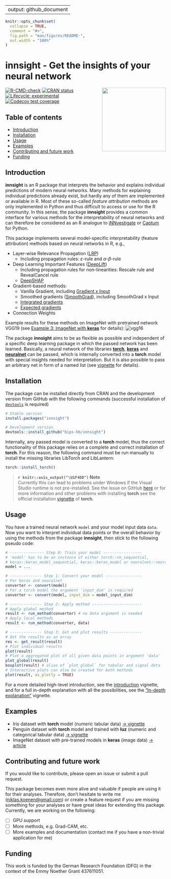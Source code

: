 
---
output: github_document
---

```r
knitr::opts_chunk$set(
  collapse = TRUE,
  comment = "#>",
  fig.path = "man/figures/README-",
  out.width = "100%"
)
```

# **innsight** - Get the insights of your neural network
<a href='https://bips-hb.github.io/innsight/'><img src='man/figures/logo.png' align="right" width="200" /></a>

<!-- badges: start -->
[![R-CMD-check](https://github.com/bips-hb/innsight/actions/workflows/R-CMD-check.yaml/badge.svg)](https://github.com/bips-hb/innsight/actions/workflows/R-CMD-check.yaml)
[![CRAN status](https://www.r-pkg.org/badges/version/innsight)](https://CRAN.R-project.org/package=innsight)
[![Lifecycle: experimental](https://img.shields.io/badge/lifecycle-experimental-orange.svg)](https://lifecycle.r-lib.org/articles/stages.html#experimental)
[![Codecov test coverage](https://codecov.io/gh/bips-hb/innsight/branch/master/graph/badge.svg)](https://app.codecov.io/gh/bips-hb/innsight?branch=master)
<!-- badges: end -->

## Table of contents

* [Introduction](#introduction)
* [Installation](#installation)
* [Usage](#usage)
* [Examples](#examples)
* [Contributing and future work](#contributing-and-future-work)
* [Funding](#funding)

## Introduction

**innsight** is an R package that interprets the behavior and explains individual
predictions of modern neural networks. Many methods for explaining individual
predictions already exist, but hardly any of them are implemented or 
available in R. Most of these so-called *feature attribution* methods are
only implemented in Python and thus difficult to access or use for the 
R community. In this sense, the package **innsight** provides a common interface
for various methods for the interpretability of neural networks and can 
therefore be considered as an R analogue to 
[iNNvestigate](https://github.com/albermax/innvestigate) or 
[Captum](https://captum.ai/) for Python.

This package implements several model-specific 
interpretability (feature attribution) methods based on neural networks in R, e.g., 

* Layer-wise Relevance Propagation ([LRP](https://doi.org/10.1371/journal.pone.0130140))
  * Including propagation rules: $\varepsilon$-rule and $\alpha$-$\beta$-rule
* Deep Learning Important Features ([DeepLift](https://arxiv.org/abs/1704.02685))
  * Including propagation rules for non-linearities: Rescale rule and RevealCancel rule
  * [DeepSHAP](https://proceedings.neurips.cc/paper/2017/hash/8a20a8621978632d76c43dfd28b67767-Abstract.html)
* Gradient-based methods:
  * Vanilla Gradient, including [Gradient x Input](https://www.jmlr.org/papers/v11/baehrens10a.html)
  * Smoothed gradients ([SmoothGrad](https://arxiv.org/abs/1706.03825)), including
  SmoothGrad x Input
  * [Integrated gradients](https://arxiv.org/abs/1703.01365)
  * [Expected gradients](https://doi.org/10.1038/s42256-021-00343-w)
* Connection Weights

Example results for these methods on ImageNet with pretrained network VGG19 (see
[Example 3: ImageNet with
**keras**](https://bips-hb.github.io/innsight/articles/Example_3_imagenet.html)
for details):
![vgg16](https://github.com/bips-hb/innsight/blob/master/man/images/Vgg19_result.png?raw=true)

The package **innsight** aims to be as flexible as possible and independent of a
specific deep learning package in which the passed network has been learned.
Basically, a neural network of the libraries
[**torch**](https://torch.mlverse.org/),
[**keras**](https://tensorflow.rstudio.com/) and
[**neuralnet**](https://CRAN.R-project.org/package=neuralnet) can be passed,
which is internally converted into a **torch** model with special insights
needed for interpretation. But it is also possible to pass an arbitrary net in
form of a named list (see
[vignette](https://bips-hb.github.io/innsight/articles/detailed_overview.html#model-as-named-list)
for details).

## Installation

The package can be installed directly from CRAN and the development version
from GitHub with the following commands (successful 
installation of [`devtools`](https://www.r-project.org/nosvn/pandoc/devtools.html) is required)

```r
# Stable version
install.packages("innsight")

# Development version
devtools::install_github("bips-hb/innsight")
```

Internally, any passed model is converted to a **torch** model, thus the correct 
functionality of this package relies on a complete and correct installation
of **torch**. For this reason, the following command must be run manually to 
install the missing libraries LibTorch and LibLantern:

```r
torch::install_torch()
```

> **`r knitr::asis_output("\U1F4DD")`  Note**  
> Currently this can lead to problems under Windows if the Visual 
Studio runtime is not pre-installed. See the issue on GitHub 
[here](https://github.com/mlverse/torch/issues/246#issuecomment-695097121) or
for more information and other problems with installing **torch** see the official
installation
[vignette](https://CRAN.R-project.org/package=torch/vignettes/installation.html)
of **torch**.

## Usage

You have a trained neural network `model` and your model input data `data`. Now
you want to interpret individual data points or the overall behavior by using
the methods from the package **innsight**, then stick to the following 
pseudo code:

```r
# --------------- Step 0: Train your model -----------------
# 'model' has to be an instance of either torch::nn_sequential, 
# keras::keras_model_sequential, keras::keras_model or neuralnet::neuralnet
model = ...

# -------------- Step 1: Convert your model ----------------
# For keras and neuralnet
converter <- convert(model)
# For a torch model the argument 'input_dim' is required
converter <- convert(model, input_dim = model_input_dim)

# -------------- Step 2: Apply method ----------------------
# Apply global method
result <- run_method(converter) # no data argument is needed
# Apply local methods
result <- run_method(converter, data)

# -------------- Step 3: Get and plot results --------------
# Get the results as an array
res <- get_result(result)
# Plot individual results
plot(result)
# Plot a aggregated plot of all given data points in argument 'data' 
plot_global(result)
boxplot(result) # alias of `plot_global` for tabular and signal data
# Interactive plots can also be created for both methods
plot(result, as_plotly = TRUE)
```

For a more detailed high-level introduction, see the
[introduction](https://bips-hb.github.io/innsight/articles/innsight.html)
vignette, and for a full in-depth explanation with all the possibilities, see
the ["In-depth explanation"](https://bips-hb.github.io/innsight/articles/detailed_overview.html)
vignette.


## Examples

- Iris dataset with **torch** model (numeric tabular data) 
[&#8594; vignette](https://bips-hb.github.io/innsight/articles/Example_1_iris.html)
- Penguin dataset with **torch** model and trained with **luz** (numeric and categorical tabular data)
[&#8594; vignette](https://bips-hb.github.io/innsight/articles/Example_2_penguin.html)
- ImageNet dataset with pre-trained models in **keras** (image data)
[&#8594; article](https://bips-hb.github.io/innsight/articles/Example_3_imagenet.html)


## Contributing and future work

If you would like to contribute, please open an issue or submit a pull request.

This package becomes even more alive and valuable if people are using it for 
their analyses. Therefore, don't hesitate to write me (<niklas.koenen@gmail.com>) 
or create a feature request if you are missing something for your analyses or 
have great ideas for extending this package. Currently, we are working on the following:

- [ ]  GPU support
- [ ]  More methods, e.g. Grad-CAM, etc.
- [ ]  More examples and documentation (contact me if you have a non-trivial
application for me)

## Funding
This work is funded by the German Research Foundation (DFG) in the context
of the Emmy Noether Grant 437611051.

